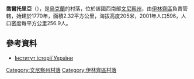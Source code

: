 {{coord|48|57|8|N|29|34|21|E|scale:30000|display=title}}

'''喬爾托里亞'''（{{lang-uk|Чортория}}），是[[烏克蘭|烏克蘭]]的村落，位於該國西南部[[文尼察州|文尼察州]]，由[[伊林齊區|伊林齊區]]負責管轄，始建於1770年，面積2.32平方公里，海拔高度205米，2001年人口596，人口密度每平方公里256.9人。

==參考資料==
*[http://www.history.org.ua/?hrono Інститут історії України]{{Wayback|url=http://www.history.org.ua/?hrono |date=20160629080207 }}

[[Category:文尼察州村落|Category:文尼察州村落]]
[[Category:伊林齊區村落|Category:伊林齊區村落]]


{{Vinnytsia-geo-stub}}